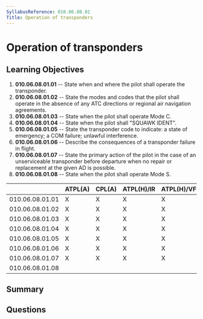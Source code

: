 ```yaml
---
SyllabusReference: 010.06.08.01
Title: Operation of transponders
---
```


# Operation of transponders

## Learning Objectives

1. **010.06.08.01.01** -- State when and where the pilot shall operate the
   transponder.
2. **010.06.08.01.02** -- State the modes and codes that the pilot shall operate
   in the absence of any ATC directions or regional air navigation agreements.
3. **010.06.08.01.03** -- State when the pilot shall operate Mode C.
4. **010.06.08.01.04** -- State when the pilot shall "SQUAWK IDENT".
5. **010.06.08.01.05** -- State the transponder code to indicate: a state of
   emergency; a COM failure; unlawful interference.
6. **010.06.08.01.06** -- Describe the consequences of a transponder failure in
   flight.
7. **010.06.08.01.07** -- State the primary action of the pilot in the case of
   an unserviceable transponder before departure when no repair or replacement
   at the given AD is possible.
8. **010.06.08.01.08** -- State when the pilot shall operate Mode S.

|                 | ATPL(A) | CPL(A) | ATPL(H)/IR | ATPL(H)/VFR | CPL(H) | IR  | CBIR(A) |
| --------------- | ------- | ------ | ---------- | ----------- | ------ | --- | ------- |
| 010.06.08.01.01 | X       | X      | X          | X           | X      | X   | X       |
| 010.06.08.01.02 | X       | X      | X          | X           | X      | X   | X       |
| 010.06.08.01.03 | X       | X      | X          | X           | X      | X   |         |
| 010.06.08.01.04 | X       | X      | X          | X           | X      | X   | X       |
| 010.06.08.01.05 | X       | X      | X          | X           | X      | X   | X       |
| 010.06.08.01.06 | X       | X      | X          | X           | X      | X   | X       |
| 010.06.08.01.07 | X       | X      | X          | X           | X      | X   | X       |
| 010.06.08.01.08 |         |        |            |             |        |     | X       |

## Summary

## Questions
